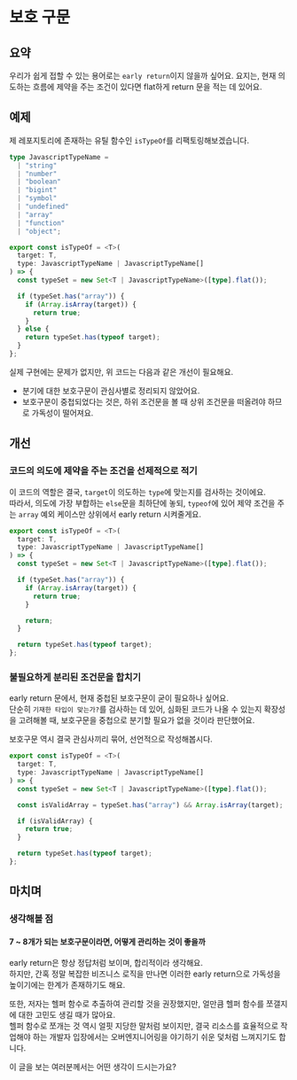 # 보호 구문

## 요약

우리가 쉽게 접할 수 있는 용어로는 `early return`이지 않을까 싶어요.
요지는, 현재 의도하는 흐름에 제약을 주는 조건이 있다면 flat하게 return 문을 적는 데 있어요.

## 예제

제 레포지토리에 존재하는 유틸 함수인 `isTypeOf`를 리팩토링해보겠습니다.

```ts
type JavascriptTypeName =
  | "string"
  | "number"
  | "boolean"
  | "bigint"
  | "symbol"
  | "undefined"
  | "array"
  | "function"
  | "object";

export const isTypeOf = <T>(
  target: T,
  type: JavascriptTypeName | JavascriptTypeName[]
) => {
  const typeSet = new Set<T | JavascriptTypeName>([type].flat());

  if (typeSet.has("array")) {
    if (Array.isArray(target)) {
      return true;
    }
  } else {
    return typeSet.has(typeof target);
  }
};
```

실제 구현에는 문제가 없지만, 위 코드는 다음과 같은 개선이 필요해요.

- 분기에 대한 보호구문이 관심사별로 정리되지 않았어요.
- 보호구문이 중첩되었다는 것은, 하위 조건문을 볼 때 상위 조건문을 떠올려야 하므로 가독성이 떨어져요.

## 개선

### 코드의 의도에 제약을 주는 조건을 선제적으로 적기

이 코드의 역할은 결국, `target`이 의도하는 `type`에 맞는지를 검사하는 것이에요.  
따라서, 의도에 가장 부합하는 `else`문을 최하단에 놓되, `typeof`에 있어 제약 조건을 주는 `array` 예외 케이스만 상위에서 early return 시켜줄게요.

```ts
export const isTypeOf = <T>(
  target: T,
  type: JavascriptTypeName | JavascriptTypeName[]
) => {
  const typeSet = new Set<T | JavascriptTypeName>([type].flat());

  if (typeSet.has("array")) {
    if (Array.isArray(target)) {
      return true;
    }

    return;
  }

  return typeSet.has(typeof target);
};
```

### 불필요하게 분리된 조건문을 합치기

early return 문에서, 현재 중첩된 보호구문이 굳이 필요하나 싶어요.  
단순히 `기재한 타입이 맞는가?`를 검사하는 데 있어, 심화된 코드가 나올 수 있는지 확장성을 고려해볼 때, 보호구문을 중첩으로 분기할 필요가 없을 것이라 판단했어요.

보호구문 역시 결국 관심사끼리 묶어, 선언적으로 작성해봅시다.

```ts
export const isTypeOf = <T>(
  target: T,
  type: JavascriptTypeName | JavascriptTypeName[]
) => {
  const typeSet = new Set<T | JavascriptTypeName>([type].flat());

  const isValidArray = typeSet.has("array") && Array.isArray(target);

  if (isValidArray) {
    return true;
  }

  return typeSet.has(typeof target);
};
```

## 마치며

### 생각해볼 점

#### 7 ~ 8개가 되는 보호구문이라면, 어떻게 관리하는 것이 좋을까

early return은 항상 정답처럼 보이며, 합리적이라 생각해요.  
하지만, 간혹 정말 복잡한 비즈니스 로직을 만나면 이러한 early return으로 가독성을 높이기에는 한계가 존재하기도 해요.

또한, 저자는 헬퍼 함수로 추출하여 관리할 것을 권장했지만, 얼만큼 헬퍼 함수를 쪼갤지에 대한 고민도 생길 때가 많아요.  
헬퍼 함수로 쪼개는 것 역시 얼핏 지당한 말처럼 보이지만, 결국 리소스를 효율적으로 작업해야 하는 개발자 입장에서는 오버엔지니어링을 야기하기 쉬운 덫처럼 느껴지기도 합니다.

이 글을 보는 여러분께서는 어떤 생각이 드시는가요?

